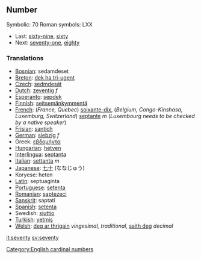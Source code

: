 ==Number==

Symbolic: 70
Roman symbols: LXX
*Last: [[sixty-nine]], [[sixty]]
*Next: [[seventy-one]], [[eighty]]

===Translations===

*[[Bosnian]]: sedamdeset
*[[Breton]]: [[dek ha tri-ugent]]
*[[Czech]]: [[sedmdesát]]
*[[Dutch]]: [[zeventig]] ''f''
*[[Esperanto]]: [[sepdek]]
*[[Finnish]]: [[seitsemänkymmentä]]
*[[French]]: (''France, Quebec'') [[soixante-dix]], (''Belgium, Congo-Kinshasa, Luxemburg, Switzerland'') [[septante]] ''m'' (''Luxembourg needs to be checked by a native speaker'')
*[[Frisian]]: [[santich]]
*[[German]]: [[siebzig]] ''f''
*Greek: [[εβδομήντα]]
*[[Hungarian]]: [[hetven]]
*[[Interlingua]]: [[septanta]]
*[[Italian]]: [[settanta]] ''m''
*[[Japanese]]: [[七十]] (ななじゅう)
*Koryese: heten
*[[Latin]]: septuaginta
*[[Portuguese]]: [[setenta]]
*[[Romanian]]: [[şaptezeci]]
*[[Sanskrit]]: saptatí
*[[Spanish]]: [[setenta]] 
*Swedish: [[sjuttio]]
*[[Turkish]]: [[yetmiş]]
*[[Welsh]]: [[deg ar thrigain]] ''vingesimal, traditional'', [[saith deg]] ''decimal''

[[Category:English cardinal numbers]]

[[it:seventy]]
[[sv:seventy]]